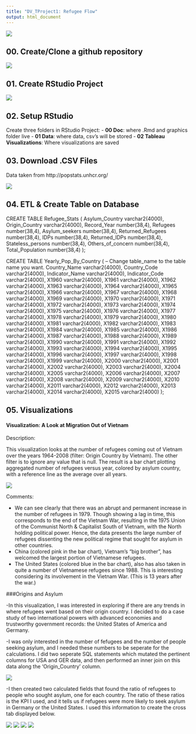 ```yaml
---
title: "DV_TProject1: Refugee Flow"
output: html_document
---
```


![](./Graphics/titlepic.png) 

## 00. Create/Clone a github repository

![](./Graphics/cloneGit.png) 

## 01. Create RStudio Project

![](./Graphics/createRproj.png) 

## 02. Setup RStudio 
 Create three folders in RStudio Project:
- **00 Doc**: where .Rmd and graphics folder live
- **01 Data**: where data, csv's will be stored
- **02 Tableau Visualizations**: Where visualizations are saved  

## 03. Download .CSV Files

Data taken from http://popstats.unhcr.org/

![](./Graphics/csvsource.png)

## 04. ETL & Create Table on Database

CREATE TABLE Refugee_Stats (
 Asylum_Country varchar2(4000),
 Origin_Country varchar2(4000),
 Record_Year number(38,4),
 Refugees number(38,4),
 Asylum_seekers number(38,4),
 Returned_Refugees number(38,4),
 IDPs number(38,4),
 Returned_IDPs number(38,4),
 Stateless_persons number(38,4),
 Others_of_concern number(38,4),
 Total_Population number(38,4)
 );

CREATE TABLE Yearly_Pop_By_Country (
-- Change table_name to the table name you want.
 Country_Name varchar2(4000),
 Country_Code varchar2(4000),
 Indicator_Name varchar2(4000),
 Indicator_Code varchar2(4000),
 X1960 varchar2(4000),
 X1961 varchar2(4000),
 X1962 varchar2(4000),
 X1963 varchar2(4000),
 X1964 varchar2(4000),
 X1965 varchar2(4000),
 X1966 varchar2(4000),
 X1967 varchar2(4000),
 X1968 varchar2(4000),
 X1969 varchar2(4000),
 X1970 varchar2(4000),
 X1971 varchar2(4000),
 X1972 varchar2(4000),
 X1973 varchar2(4000),
 X1974 varchar2(4000),
 X1975 varchar2(4000),
 X1976 varchar2(4000),
 X1977 varchar2(4000),
 X1978 varchar2(4000),
 X1979 varchar2(4000),
 X1980 varchar2(4000),
 X1981 varchar2(4000),
 X1982 varchar2(4000),
 X1983 varchar2(4000),
 X1984 varchar2(4000),
 X1985 varchar2(4000),
 X1986 varchar2(4000),
 X1987 varchar2(4000),
 X1988 varchar2(4000),
 X1989 varchar2(4000),
 X1990 varchar2(4000),
 X1991 varchar2(4000),
 X1992 varchar2(4000),
 X1993 varchar2(4000),
 X1994 varchar2(4000),
 X1995 varchar2(4000),
 X1996 varchar2(4000),
 X1997 varchar2(4000),
 X1998 varchar2(4000),
 X1999 varchar2(4000),
 X2000 varchar2(4000),
 X2001 varchar2(4000),
 X2002 varchar2(4000),
 X2003 varchar2(4000),
 X2004 varchar2(4000),
 X2005 varchar2(4000),
 X2006 varchar2(4000),
 X2007 varchar2(4000),
 X2008 varchar2(4000),
 X2009 varchar2(4000),
 X2010 varchar2(4000),
 X2011 varchar2(4000),
 X2012 varchar2(4000),
 X2013 varchar2(4000),
 X2014 varchar2(4000),
 X2015 varchar2(4000)
 );

## 05. Visualizations  

#### Visualization: A Look at Migration Out of Vietnam

Description: 

This visualization looks at the number of refugees coming out of Vietnam over the years 1964-2008 (filter: Origin Country by Vietnam). The other filter is to ignore any value that is null. The result is a bar chart plotting aggregated number of refugees versus year, colored by asylum country, with a reference line as the average over all years.

![](./Graphics/QVisual.png)

Comments:

- We can see clearly that there was an abrupt and permanent increase in the number of refugees in 1979. Though showing a lag in time, this corresponds to the end of the Vietnam War, resulting in the 1975 Union of the Communist North & Capitalist South of Vietnam, with the North holding political power. Hence, the data presents the large number of refugees dissenting the new political regime that sought for asylum in other countries.
- China (colored pink in the bar chart), Vietnam's "big brother", has welcomed the largest portion of Vietnamese refugees.
- The United States (colored blue in the bar chart), also has also taken in quite a number of Vietnamese refugees since 1988. This is interesting considering its involvement in the Vietnam War. (This is 13 years after the war.)

###Origins and Asylum

-In this visualization, I was interested in exploring if there are any trends in where refugees went based on their origin country. I decided to do a case study of two international powers with advanced economies and trustworthy government records: the United States of America and Germany. 

-I was only interested in the number of fefugees and the number of people seeking asylum, and I needed these numbers to be seperate for the calculations. I did two seperate SQL statements which mutated the pertinent columns for USA and GER data, and then performed an inner join on this data along the 'Origin_Country' column.

![](./Graphics/tabSQL.png)

-I then created two calculated fields that found the ratio of refugees to people who sought asylum, one for each country. The ratio of these ratios is the KPI I used, and it tells us if refugees were more likely to seek asylum in Germany or the United States. I used this information to create the cross tab displayed below.

![](./Graphics/afg-cuba.png)
![](./Graphics/cyprus-jamaca.png)
![](./Graphics/korea-venezuala.png)
![](./Graphics/vietnam-zimbabwe.png)

